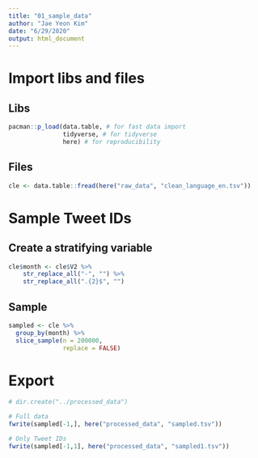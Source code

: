 ```yaml
---
title: "01_sample_data"
author: "Jae Yeon Kim"
date: "6/29/2020"
output: html_document
---
```


# Import libs and files 

## Libs

```r

pacman::p_load(data.table, # for fast data import 
               tidyverse, # for tidyverse 
               here) # for reproducibility 

```

## Files 

```r

cle <- data.table::fread(here("raw_data", "clean_language_en.tsv"))

```

# Sample Tweet IDs

## Create a stratifying variable 

```r

cle$month <- cle$V2 %>%
    str_replace_all("-", "") %>% 
    str_replace_all(".{2}$", "")

```

## Sample 

```r

sampled <- cle %>%
  group_by(month) %>%
  slice_sample(n = 200000, 
               replace = FALSE)

```

# Export 

```r

# dir.create("../processed_data")

# Full data 
fwrite(sampled[-1,], here("processed_data", "sampled.tsv"))

# Only Tweet IDs
fwrite(sampled[-1,1], here("processed_data", "sampled1.tsv"))

```



